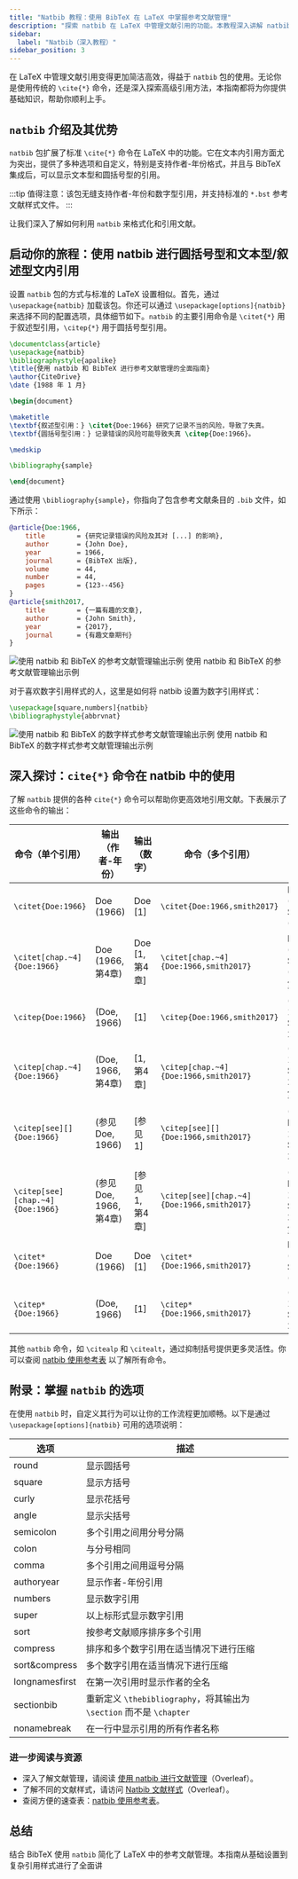 ```yaml
---
title: "Natbib 教程：使用 BibTeX 在 LaTeX 中掌握参考文献管理"
description: "探索 natbib 在 LaTeX 中管理文献引用的功能。本教程深入讲解 natbib 的基础知识，从文中引用到与 BibTeX 的集成。"
sidebar:
  label: "Natbib（深入教程）"
sidebar_position: 3
---
```





在 LaTeX 中管理文献引用变得更加简洁高效，得益于 `natbib` 包的使用。无论你是使用传统的 `\cite{*}` 命令，还是深入探索高级引用方法，本指南都将为你提供基础知识，帮助你顺利上手。

<CiteDrive />

## `natbib` 介绍及其优势

`natbib` 包扩展了标准 `\cite{*}` 命令在 LaTeX 中的功能。它在文本内引用方面尤为突出，提供了多种选项和自定义，特别是支持作者-年份格式，并且与 BibTeX 集成后，可以显示文本型和圆括号型的引用。

:::tip
值得注意：该包无缝支持作者-年份和数字型引用，并支持标准的 `*.bst` 参考文献样式文件。
:::

让我们深入了解如何利用 `natbib` 来格式化和引用文献。

## 启动你的旅程：使用 natbib 进行圆括号型和文本型/叙述型文内引用

设置 `natbib` 包的方式与标准的 LaTeX 设置相似。首先，通过 `\usepackage{natbib}` 加载该包。你还可以通过 `\usepackage[options]{natbib}` 来选择不同的配置选项，具体细节如下。`natbib` 的主要引用命令是 `\citet{*}` 用于叙述型引用，`\citep{*}` 用于圆括号型引用。

```latex
\documentclass{article}
\usepackage{natbib}
\bibliographystyle{apalike}
\title{使用 natbib 和 BibTeX 进行参考文献管理的全面指南}
\author{CiteDrive}
\date {1988 年 1 月}

\begin{document}

\maketitle
\textbf{叙述型引用：} \citet{Doe:1966} 研究了记录不当的风险，导致了失真。
\textbf{圆括号型引用：} 记录错误的风险可能导致失真 \citep{Doe:1966}。

\medskip

\bibliography{sample}

\end{document}
```

通过使用 `\bibliography{sample}`，你指向了包含参考文献条目的 `.bib` 文件，如下所示：

```bibtex
@article{Doe:1966,
	title        = {研究记录错误的风险及其对 [...] 的影响},
	author       = {John Doe},
	year         = 1966,
	journal      = {BibTeX 出版},
	volume       = 44,
	number       = 44,
	pages        = {123--456}
}
@article{smith2017,
	title        = {一篇有趣的文章},
	author       = {John Smith},
	year         = {2017},
	journal      = {有趣文章期刊}
}
```

![使用 natbib 和 BibTeX 的参考文献管理输出示例](@assets/images/tutorial/output_example_bibtex_natbib.png) 使用 natbib 和 BibTeX 的参考文献管理输出示例

对于喜欢数字引用样式的人，这里是如何将 natbib 设置为数字引用样式：

```latex
\usepackage[square,numbers]{natbib}
\bibliographystyle{abbrvnat}
```

![使用 natbib 和 BibTeX 的数字样式参考文献管理输出示例](@assets/images/tutorial/output_example_bibtex_natbib_numeric.png) 使用 natbib 和 BibTeX 的数字样式参考文献管理输出示例

## 深入探讨：`cite{*}` 命令在 natbib 中的使用

了解 `natbib` 提供的各种 `cite{*}` 命令可以帮助你更高效地引用文献。下表展示了这些命令的输出：

| 命令（单个引用） | 输出（作者-年份） | 输出（数字） | 命令（多个引用） | 输出（作者-年份） | 输出（数字） |
|------------------|-------------------|---------------|------------------|-------------------|--------------|
|`\citet{Doe:1966}`|Doe (1966) |Doe [1]|`\citet{Doe:1966,smith2017}`|Doe (1966); Smith (2017)|Doe [1], Smith [2]|
|`\citet[chap.~4]{Doe:1966}`|Doe (1966, 第4章)|Doe [1, 第4章]|`\citet[chap.~4]{Doe:1966,smith2017}`|Doe (1966); Smith (2017, 第4章)|Doe [1], Smith [2, 第4章]|
|`\citep{Doe:1966}`|(Doe, 1966)|[1]|`\citep{Doe:1966,smith2017}`|(Doe, 1966; Smith, 2017)|[1, 2]|
|`\citep[chap.~4]{Doe:1966}`|(Doe, 1966, 第4章)|[1, 第4章]|`\citep[chap.~4]{Doe:1966,smith2017}`|(Doe, 1966; Smith, 2017, 第4章)|[1, 2, 第4章]|
|`\citep[see][]{Doe:1966}`|(参见 Doe, 1966)|[参见 1]|`\citep[see][]{Doe:1966,smith2017}`|(参见 Doe, 1966; Smith, 2017)|[参见 1, 2]|
|`\citep[see][chap.~4]{Doe:1966}`|(参见 Doe, 1966, 第4章)|[参见 1, 第4章]|`\citep[see][chap.~4]{Doe:1966,smith2017}`|(参见 Doe, 1966; Smith, 2017, 第4章)|[参见 1, 2, 第4章]|
|`\citet*{Doe:1966}`|Doe (1966)|Doe [1]|`\citet*{Doe:1966,smith2017}`|Doe (1966); Smith (2017)|Doe [1], Smith [2]|
|`\citep*{Doe:1966}`|(Doe, 1966)|[1]|`\citep*{Doe:1966,smith2017}`|(Doe, 1966; Smith, 2017)|[1, 2]|

其他 `natbib` 命令，如 `\citealp` 和 `\citealt`，通过抑制括号提供更多灵活性。你可以查阅 [natbib 使用参考表](https://gking.harvard.edu/files/natnotes2.pdf) 以了解所有命令。

## 附录：掌握 `natbib` 的选项

在使用 `natbib` 时，自定义其行为可以让你的工作流程更加顺畅。以下是通过 `\usepackage[options]{natbib}` 可用的选项说明：

| 选项 | 描述 |
|------|------|
|round|显示圆括号|
|square|显示方括号|
|curly|显示花括号|
|angle|显示尖括号|
|semicolon|多个引用之间用分号分隔|
|colon|与分号相同|
|comma|多个引用之间用逗号分隔|
|authoryear|显示作者-年份引用|
|numbers|显示数字引用|
|super|以上标形式显示数字引用|
|sort|按参考文献顺序排序多个引用|
|compress|排序和多个数字引用在适当情况下进行压缩|
|sort&compress|多个数字引用在适当情况下进行压缩|
|longnamesfirst|在第一次引用时显示作者的全名|
|sectionbib|重新定义 `\thebibliography`，将其输出为 `\section` 而不是 `\chapter`|
|nonamebreak|在一行中显示引用的所有作者名称|

### 进一步阅读与资源

- 深入了解文献管理，请阅读 [使用 natbib 进行文献管理](https://www.overleaf.com/learn/latex/Bibliography_management_with_natbib)（Overleaf）。
- 了解不同的文献样式，请访问 [Natbib 文献样式](https://www.overleaf.com/learn/latex/Natbib_bibliography_styles)（Overleaf）。
- 查阅方便的速查表：[natbib 使用参考表](https://gking.harvard.edu/files/natnotes2.pdf)。

## 总结

结合 BibTeX 使用 `natbib` 简化了 LaTeX 中的参考文献管理。本指南从基础设置到复杂引用样式进行了全面讲